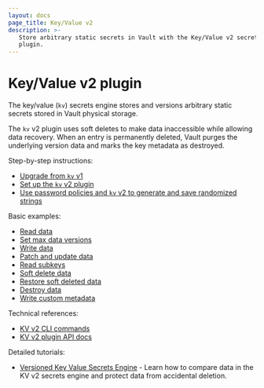 ```yaml
---
layout: docs
page_title: Key/Value v2
description: >-
   Store arbitrary static secrets in Vault with the Key/Value v2 secrets engine
   plugin.
---
```


# Key/Value v2 plugin

The key/value (`kv`) secrets engine stores and versions arbitrary static secrets
stored in Vault physical storage.

The `kv` v2 plugin uses soft deletes to make data inaccessible while allowing
data recovery. When an entry is permanently deleted, Vault purges the underlying
version data and marks the key metadata as destroyed.


<Tabs>

<Tab heading="How-to guides" group="how-to">

Step-by-step instructions:

- [Upgrade from `kv` v1](/vault/docs/secrets/kv/kv-v2/upgrade)
- [Set up the `kv` v2 plugin](/vault/docs/secrets/kv/kv-v2/setup)
- [Use password policies and `kv` v2 to generate and save randomized strings](/vault/docs/secrets/kv/kv-v2/random-string)

</Tab>

<Tab heading="Cookbook" group="cook">

Basic examples:

- [Read data](/vault/docs/secrets/kv/kv-v2/cookbook/read-data)
- [Set max data versions](/vault/docs/secrets/kv/kv-v2/cookbook/max-versions)
- [Write data](/vault/docs/secrets/kv/kv-v2/cookbook/write-data)
- [Patch and update data](/vault/docs/secrets/kv/kv-v2/cookbook/patch-data)
- [Read subkeys](/vault/docs/secrets/kv/kv-v2/cookbook/read-subkey)
- [Soft delete data](/vault/docs/secrets/kv/kv-v2/cookbook/delete-data)
- [Restore soft deleted data](/vault/docs/secrets/kv/kv-v2/cookbook/undelete-data)
- [Destroy data](/vault/docs/secrets/kv/kv-v2/cookbook/destroy-data)
- [Write custom metadata](/vault/docs/secrets/kv/kv-v2/cookbook/custom-metadata)

</Tab>

<Tab heading="Reference" group="ref">

Technical references:

- [KV v2 CLI commands](/vault/docs/command/kv)
- [KV v2 plugin API docs](/vault/api-docs/secret/kv/kv-v2)

</Tab>

<Tab heading="Tutorials" group="tutorial">

Detailed tutorials:

- [Versioned Key Value Secrets Engine](/vault/tutorials/secrets-management/versioned-kv) -
  Learn how to compare data in the KV v2 secrets engine and protect data from
  accidental deletion.

</Tab>

</Tabs>